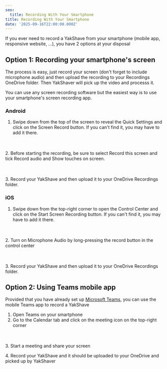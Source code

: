 ```yaml
---
seo:
  title: Recording With Your Smartphone
title: Recording With Your Smartphone
date: '2025-09-16T22:00:00.000Z'
---
```


If you ever need to record a YakShave from your smartphone (mobile app, responsive website, …), you have 2 options at your disposal

## Option 1: Recording your smartphone's screen

The process is easy, just record your screen (don't forget to include microphone audio) and then upload the recording to your Recordings OneDrive folder. Then YakShaver will pick up the video and processs it.

You can use any screen recording software but the easiest way is to use your smartphone's screen recording app.

### Android

1. Swipe down from the top of the screen to reveal the Quick Settings and click on the Screen Record button. If you can't find it, you may have to add it there.

<imageEmbed alt="Image" size="small" showBorder={true} src="/YakShaver/Docs/Android-screen-recorder.png" />

\
\
2\. Before starting the recording, be sure to select Record this screen and tick Record audio and Show touches on screen.

<imageEmbed alt="Image" size="small" showBorder={true} src="/YakShaver/Docs/Android-screen-recorder-setup.png" />

\
\
3\. Record your YakShave and then upload it to your OneDrive Recordings folder.

### iOS

1. Swipe down from the top-right corner to open the Control Center and click on the Start Screen Recording button. If you can't find it, you may have to add it there.

<imageEmbed alt="Image" size="small" showBorder={true} src="/YakShaver/Docs/IOS-screen-recorder.png" />

\
\
2\. Turn on Microphone Audio by long-pressing the record button in the control center

<imageEmbed alt="Image" size="small" showBorder={true} src="/YakShaver/Docs/IOS-screen-recorder-setup.jpg" />

\
\
3\. Record your YakShave and then upload it to your OneDrive Recordings folder.

## Option 2: Using Teams mobile app

Provided that you have already set up [Microsoft Teams](/docs/recording-work-item-teams), you can use the mobile Teams app to record a YakShave

1. Open Teams on your smartphone
2. Go to the Calendar tab and click on the meeting icon on the top-right corner

<imageEmbed alt="Image" size="small" showBorder={true} src="/YakShaver/Docs/Teams-start-meeting.png" />

\
\
3\. Start a meeting and share your screen

4\. Record your YakShave and it should be uploaded to your OneDrive and picked up by YakShaver
